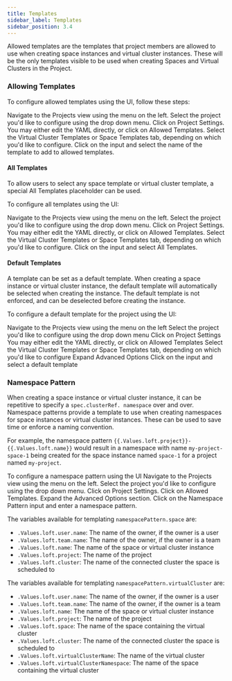 ```yaml
---
title: Templates
sidebar_label: Templates
sidebar_position: 3.4
---
```



Allowed templates are the templates that project members are allowed to use when creating space instances and
virtual cluster instances. These will be the only templates visible to be used when creating Spaces and Virtual
Clusters in the Project.


### Allowing Templates 

To configure allowed templates using the UI, follow these steps:

<Flow id="project-allowed-templates">
    <Step>
        Navigate to the <NavStep>Projects</NavStep> view using the menu on the left.
    </Step>
    <Step>
        Select the project you'd like to configure using the drop down menu.
    </Step>
    <Step>
        Click on <NavStep>Project Settings</NavStep>.
    </Step>
    <Step>
        You may either edit the YAML directly, or click on <NavStep>Allowed Templates</NavStep>.
    </Step>
    <Step>
        Select the <Label>Virtual Cluster Templates</Label> or <Label>Space Templates</Label> tab, depending on
        which you'd like to configure.
    </Step>
    <Step>
        Click on the input and select the name of the template to add to allowed templates.
    </Step>
</Flow>


#### All Templates

To allow users to select any space template or virtual cluster template, a special <Label>All Templates</Label>
placeholder can be used.

To configure all templates using the UI:

<Flow id="project-allowed-templates-all">
    <Step>
        Navigate to the <NavStep>Projects</NavStep> view using the menu on the left.
    </Step>
    <Step>
        Select the project you'd like to configure using the drop down menu.
    </Step>
    <Step>
        Click on <NavStep>Project Settings</NavStep>.
    </Step>
    <Step>
        You may either edit the YAML directly, or click on <NavStep>Allowed Templates</NavStep>.
    </Step>
    <Step>
        Select the <Label>Virtual Cluster Templates</Label> or <Label>Space Templates</Label> tab, depending on
        which you'd like to configure.
    </Step>
    <Step>
        Click on the input and select <Label>All Templates</Label>.
    </Step>
</Flow>


#### Default Templates

A template can be set as a default template. When creating a space instance or virtual cluster instance, the default
template will automatically be selected when creating the instance. The default template is not enforced, and can be
deselected before creating the instance.

To configure a default template for the project using the UI:

<Flow id="project-default-template">
    <Step>Navigate to the <NavStep>Projects</NavStep> view using the menu on the left</Step>
    <Step>Select the project you'd like to configure using the drop down menu</Step>
    <Step>Click on <NavStep>Project Settings</NavStep></Step>
    <Step>You may either edit the YAML directly, or click on <NavStep>Allowed Templates</NavStep></Step>
    <Step>Select the <Label>Virtual Cluster Templates</Label> or <Label>Space Templates</Label> tab, depending on which you'd like to configure</Step>
    <Step>Expand <Label>Advanced Options</Label></Step>
    <Step>Click on the input and select a default template</Step>
</Flow>

### Namespace Pattern

When creating a space instance or virtual cluster instance, it can be repetitive to specify a `spec.clusterRef.
namespace` over and over. Namespace patterns provide a template to use when creating namespaces for space instances
or virtual cluster instances. These can be used to save time or enforce a naming convention.

For example, the namespace pattern `{{.Values.loft.project}}-{{.Values.loft.name}}` would result in a namespace with
name `my-project-space-1` being created for the space instance named `space-1` for a project named `my-project`.

To configure a namespace pattern using the UI
<Flow id="project-namespace-pattern">
    <Step>
        Navigate to the <NavStep>Projects</NavStep> view using the menu on the left.
    </Step>
    <Step>
        Select the project you'd like to configure using the drop down menu.
    </Step>
    <Step>
        Click on <NavStep>Project Settings</NavStep>.
    </Step>
    <Step>
        Click on <NavStep>Allowed Templates</NavStep>.
    </Step>
    <Step>
        Expand the <Label>Advanced Options</Label> section.
    </Step>
    <Step>
        Click on the <Label>Namespace Pattern</Label> input and enter a namespace pattern.
    </Step>
</Flow>

The variables available for templating `namespacePattern.space` are:
- `.Values.loft.user.name`: The name of the owner, if the owner is a user
- `.Values.loft.team.name`: The name of the owner, if the owner is a team
- `.Values.loft.name`: The name of the space or virtual cluster instance
- `.Values.loft.project`: The name of the project
- `.Values.loft.cluster`: The name of the connected cluster the space is scheduled to

The variables available for templating `namespacePattern.virtualCluster` are:
- `.Values.loft.user.name`: The name of the owner, if the owner is a user
- `.Values.loft.team.name`: The name of the owner, if the owner is a team
- `.Values.loft.name`: The name of the space or virtual cluster instance
- `.Values.loft.project`: The name of the project
- `.Values.loft.space`: The name of the space containing the virtual cluster
- `.Values.loft.cluster`: The name of the connected cluster the space is scheduled to
- `.Values.loft.virtualClusterName`: The name of the virtual cluster     
- `.Values.loft.virtualClusterNamespace`: The name of the space containing the virtual cluster
